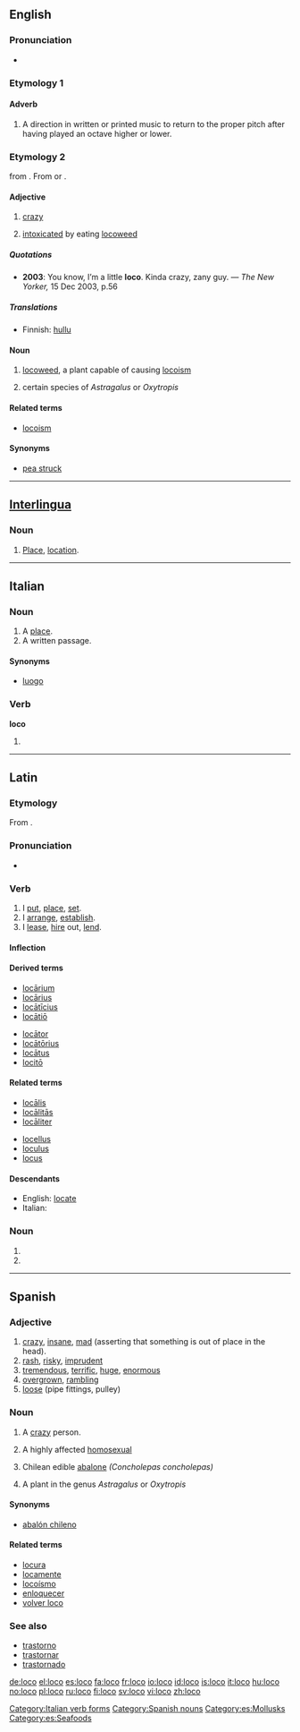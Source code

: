 {{also|locò}}
==English==

===Pronunciation===
* {{rhymes|əʊkəʊ}}

===Etymology 1===
{{etyl|it}}

====Adverb====
{{en-adv|-}}

# {{music}} A direction in written or printed music to return to the proper pitch after having played an octave higher or lower.

===Etymology 2===
{{etyl|es}} {{term|loco||insane, crazy|lang=es}} from {{term|loco||loose|lang=es}}. From {{etyl|grc}} {{term|γλαυκός||clear|sc=Grek|lang=grc}} or {{etyl|ar}} {{term|لوق|لَوَق|tr=láwaq|foolish|sc=Arab|lang=ar}}.

====Adjective====
{{en-adj}}

# {{colloquial}} [[crazy]]
# {{context|western United States}} [[intoxicated]] by eating [[locoweed]]
 
=====Quotations=====
* '''2003''': You know, I’m a little '''loco'''. Kinda crazy, zany guy. — ''The New Yorker,'' 15 Dec 2003, p.56

=====Translations=====
{{trans-top|crazy}}
* Finnish: [[hullu]]
{{trans-mid}}
{{trans-bottom}}

====Noun====
{{en-noun}}

# {{botany}} [[locoweed]], a plant capable of causing [[locoism]]
# {{botany}} certain species of ''Astragalus'' or ''Oxytropis''

====Related terms====
* [[locoism]]

====Synonyms====
* [[pea struck]]

----

==[[Interlingua]]==

===Noun===
{{ia-noun|s}}

# [[place|Place]], [[location]].

----

==Italian==

===Noun===
{{it-noun|loc|m|o|hi}}

# A [[place]].
# A written passage.

====Synonyms====
* [[luogo]]

===Verb===
'''loco'''

# {{form of|[[first-person|First-person]] [[singular]] [[present tense]]|[[locare#Italian|locare]]|lang=Italian}}

[[Category:Italian verb forms]]

----

==Latin==

===Etymology===
From {{term|locus||place, location|lang=la}}.

===Pronunciation===
* {{a|Classical}} {{IPA|/ˈlo.koː/|lang=la}}

===Verb===
{{la-verb|loco|locō|locare|locāre|locavi|locāvī|locatum|locātum}}

# I [[put]], [[place]], [[set]].
# I [[arrange]], [[establish]].
# I [[lease]], [[hire]] out, [[lend]].

====Inflection====
{{la-conj-1st|loc|locāv|locāt|11=loc|22=locav|33=locat}}

====Derived terms====
{{top2}}
* [[locarium|locārium]]
* [[locarius|locārius]]
* [[locaticius|locātīcius]]
* [[locatio|locātiō]]
{{mid2}}
* [[locator#Latin|locātor]]
* [[locatorius|locātōrius]]
* [[locatus|locātus]]
* [[locito|locitō]]
{{bottom}}

====Related terms====
{{top2}}
* [[localis|locālis]]
* [[localitas|locālitās]]
* [[localiter|locāliter]]
{{mid2}}
* [[locellus]]
* [[loculus]]
* [[locus]]
{{bottom}}

====Descendants====
* English: [[locate]]
* Italian: {{l|it|locare}}

===Noun===
{{la-noun-form|locō}}

# {{inflection of|locus|locus|dat|m|s|lang=la}}
# {{inflection of|locus|locus|abl|m|s|lang=la}}

----

==Spanish==

===Adjective===
{{es-adj|f=loca}}

# [[crazy]], [[insane]], [[mad]] (asserting that something is out of place in the head).
# [[rash]], [[risky]], [[imprudent]]
# [[tremendous]], [[terrific]], [[huge]], [[enormous]]
# [[overgrown]], [[rambling]]
# [[loose]] (pipe fittings, pulley)

===Noun===
{{es-noun-mf|f=loca}}

# {{pejorative|lang=es}} A [[crazy]] person.
# A highly affected [[homosexual]]
# {{context|lang=es|Chile}} Chilean edible [[abalone]] ''(Concholepas concholepas)''
# A plant in the genus ''Astragalus'' or ''Oxytropis''

====Synonyms====
* {{sense|abalone}} [[abalón chileno]]

====Related terms====
* [[locura]]
* [[locamente]]
* [[locoísmo]]
* [[enloquecer]]
* [[volver loco]]

===See also===
* [[trastorno]]
* [[trastornar]]
* [[trastornado]]

[[Category:Spanish nouns]]
[[Category:es:Mollusks]]
[[Category:es:Seafoods]]

[[de:loco]]
[[el:loco]]
[[es:loco]]
[[fa:loco]]
[[fr:loco]]
[[io:loco]]
[[id:loco]]
[[is:loco]]
[[it:loco]]
[[hu:loco]]
[[no:loco]]
[[pl:loco]]
[[ru:loco]]
[[fi:loco]]
[[sv:loco]]
[[vi:loco]]
[[zh:loco]]